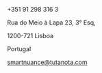 
<SEO title="Contact" />
<Container section>
<TitleSection title="Contact details" subtitle="I'm curious to listen to your thoughts" center />
</Container>

<Container>
<ContactInfo title="Phone" icon="phone">
+351 91 298 316 3
</ContactInfo>

<ContactInfo title="Address" icon="map-marker-alt">

Rua do Meio à Lapa  23, 3° Esq,

1200-721 Lisboa
    
Portugal

</ContactInfo>

<ContactInfo title="Email" icon="paper-plane">

smartnuance@tutanota.com

</ContactInfo>
</Container>

